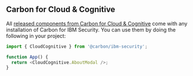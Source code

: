 

<Meta title={getTitle()} />

## Carbon for Cloud & Cognitive

All [released components from Carbon for Cloud & Cognitive](https://ibm-cloud-cognitive.netlify.app/?path=/story/cloud-cognitive-released) come with any installation of Carbon for IBM Security. You can use them by doing the following in your project:

```js
import { CloudCognitive } from '@carbon/ibm-security';

function App() {
  return <CloudCognitive.AboutModal />;
}
```
